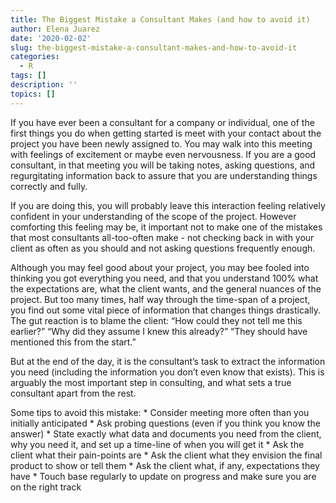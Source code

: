 ```yaml
---
title: The Biggest Mistake a Consultant Makes (and how to avoid it)
author: Elena Juarez
date: '2020-02-02'
slug: the-biggest-mistake-a-consultant-makes-and-how-to-avoid-it
categories:
  - R
tags: []
description: ''
topics: []
---
```


If you have ever been a consultant for a company or individual, one of the first things you do when getting started is meet with your contact about the project you have been newly assigned to. You may walk into this meeting with feelings of excitement or maybe even nervousness. 
If you are a good consultant, in that meeting you will be taking notes, asking questions, and regurgitating information back to assure that you are understanding things correctly and fully. 

If you are doing this, you will probably leave this interaction feeling relatively confident in your understanding of the scope of the project. However comforting this feeling may be, it important not to make one of the mistakes that most consultants all-too-often make - not checking back in with your client as often as you should and not asking questions frequently enough. 

Although you may feel good about your project, you may bee fooled into thinking you got everything you need, and that you understand 100% what the expectations are, what the client wants, and the general nuances of the project. But too many times, half way through the time-span of a project, you find out some vital piece of information that changes things drastically. The gut reaction is to blame the client: “How could they not tell me this earlier?” “Why did they assume I knew this already?” “They should have mentioned this from the start.”

But at the end of the day, it is the consultant’s task to extract the information you need (including the information you don’t even know that exists). This is arguably the most important step in consulting, and what sets a true consultant apart from the rest. 

Some tips to avoid this mistake:
* Consider meeting more often than you initially anticipated 
* Ask probing questions (even if you think you know the answer)
* State exactly what data and documents you need from the client, why you need it, and set up a time-line of when you will get it
* Ask the client what their pain-points are
* Ask the client what they envision the final product to show or tell them
* Ask the client what, if any, expectations they have
* Touch base regularly to update on progress and make sure you are on the right track



